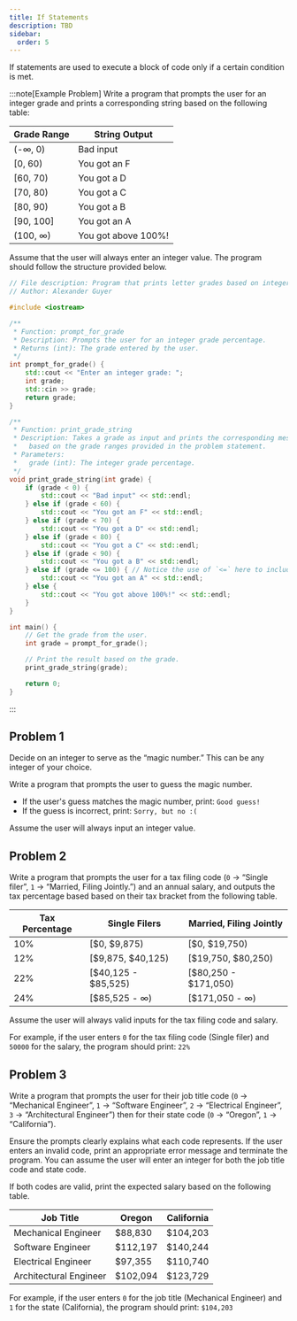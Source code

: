 ```yaml
---
title: If Statements
description: TBD
sidebar:
  order: 5
---
```


If statements are used to execute a block of code only if a certain condition is met. 

:::note[Example Problem]
Write a program that prompts the user for an integer grade and prints a corresponding string based on the following table:

| Grade Range | String Output | 
|-------------|---------------|
| (-∞, 0)     | Bad input     |
| [0, 60)     | You got an F  |
| [60, 70)    | You got a D   |
| [70, 80)    | You got a C   |
| [80, 90)    | You got a B   |
| [90, 100]   | You got an A  |
| (100, ∞)    | You got above 100%! |

Assume that the user will always enter an integer value. The program should follow the structure provided below.

```cpp title="Solution"
// File description: Program that prints letter grades based on integer percentage input.
// Author: Alexander Guyer

#include <iostream>

/**
 * Function: prompt_for_grade
 * Description: Prompts the user for an integer grade percentage.
 * Returns (int): The grade entered by the user.
 */
int prompt_for_grade() {
    std::cout << "Enter an integer grade: ";
    int grade;
    std::cin >> grade;
    return grade;
}

/**
 * Function: print_grade_string
 * Description: Takes a grade as input and prints the corresponding message
 *   based on the grade ranges provided in the problem statement.
 * Parameters:
 *   grade (int): The integer grade percentage.
 */
void print_grade_string(int grade) {
    if (grade < 0) {
        std::cout << "Bad input" << std::endl;
    } else if (grade < 60) {
        std::cout << "You got an F" << std::endl;
    } else if (grade < 70) {
        std::cout << "You got a D" << std::endl;
    } else if (grade < 80) {
        std::cout << "You got a C" << std::endl;
    } else if (grade < 90) {
        std::cout << "You got a B" << std::endl;
    } else if (grade <= 100) { // Notice the use of `<=` here to include 100.
        std::cout << "You got an A" << std::endl;
    } else {
        std::cout << "You got above 100%!" << std::endl;
    }
}

int main() {
    // Get the grade from the user.
    int grade = prompt_for_grade();

    // Print the result based on the grade.
    print_grade_string(grade);

    return 0;
}
```
:::

## Problem 1

Decide on an integer to serve as the “magic number.” This can be any integer of your choice.

Write a program that prompts the user to guess the magic number.

- If the user's guess matches the magic number, print: `Good guess!`
- If the guess is incorrect, print: `Sorry, but no :(`

Assume the user will always input an integer value.

## Problem 2

Write a program that prompts the user for a tax filing code (`0` → “Single filer”, `1` → “Married, Filing Jointly.”) and an annual salary, and outputs the tax percentage based based on their tax bracket from the following table.

| Tax Percentage | Single Filers | Married, Filing Jointly |
|----------------|---------------|-------------------------|
| 10%            | [$0, $9,875)  | [$0, $19,750)           |
| 12%            | [$9,875, $40,125) | [$19,750, $80,250)  |
| 22%            | [$40,125 - $85,525) | [$80,250 - $171,050)   |
| 24%            | [$85,525 - ∞) | [$171,050 - ∞)  |

Assume the user will always valid inputs for the tax filing code and salary.

For example, if the user enters `0` for the tax filing code (Single filer) and `50000` for the salary, the program should print: `22%`

## Problem 3

Write a program that prompts the user for their job title code (`0` → “Mechanical Engineer”, `1` → “Software Engineer”, `2` → “Electrical Engineer”, `3` → “Architectural Engineer”) then for their state code (`0` → “Oregon”, `1` → “California”). 

Ensure the prompts clearly explains what each code represents. If the user enters an invalid code, print an appropriate error message and terminate the program. You can assume the user will enter an integer for both the job title code and state code.

If both codes are valid, print the expected salary based on the following table. 

| Job Title	| Oregon | California |
|-----------|--------|------------|
| Mechanical Engineer | $88,830 | $104,203 |
| Software Engineer | $112,197 | $140,244 |
| Electrical Engineer | $97,355 | $110,740 |
| Architectural Engineer | $102,094 | $123,729 |

For example, if the user enters `0` for the job title (Mechanical Engineer) and `1` for the state (California), the program should print: `$104,203`


